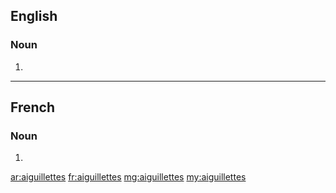 ==English==

===Noun===
{{head|en|plural}}

# {{plural of|aiguillette|lang=en}}

----

==French==

===Noun===
{{head|fr|plural}}

# {{plural of|lang=fr|aiguillette}}

[[ar:aiguillettes]]
[[fr:aiguillettes]]
[[mg:aiguillettes]]
[[my:aiguillettes]]